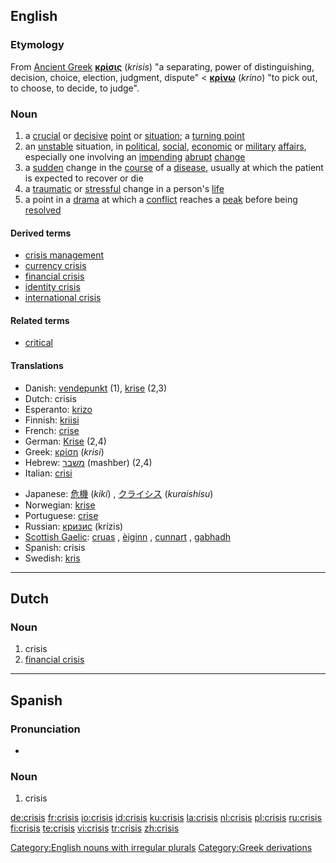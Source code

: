 ==English==
{{wikipedia}}
===Etymology===

From [[Ancient Greek]] '''[[κρίσις]]''' (''krisis'') "a separating, power of distinguishing, decision, choice, election,  judgment, dispute" < '''[[κρίνω]]''' (''krino'') "to pick out, to choose, to decide, to judge".

===Noun===
{{en-noun|crises}}

# a [[crucial]] or [[decisive]] [[point]] or [[situation]]; a [[turning point]]
# an [[unstable]] situation, in [[political]], [[social]], [[economic]] or [[military]] [[affair]]s, especially one involving an [[impending]] [[abrupt]] [[change]]
# a [[sudden]] change in the [[course]] of a [[disease]], usually at which the patient is expected to recover or die
# a [[traumatic]] or [[stressful]] change in a person's [[life]]
# a point in a [[drama]] at which a [[conflict]] reaches a [[peak]] before being [[resolved]]

====Derived terms====
* [[crisis management]]
* [[currency crisis]]
* [[financial crisis]]
* [[identity crisis]]
* [[international crisis]]

====Related terms====
* [[critical]]

====Translations====
{{trans-top}}
* Danish: [[vendepunkt]] (1), [[krise]] (2,3)
* Dutch: crisis {{f}}
* Esperanto: [[krizo]]
* Finnish: [[kriisi]]
* French: [[crise]] {{f}}
* German: [[Krise]] {{f}} (2,4)
* Greek: [[κρίση]] (''krisi'') {{f}}
* Hebrew: [[משבר]] (mashber) {{m}} (2,4)
* Italian: [[crisi]] {{f}}
{{trans-mid}}
* Japanese: [[危機]] (''kiki'') , [[クライシス]] (''kuraishisu'')
* Norwegian: [[krise]]
* Portuguese: [[crise]] {{f}}
* Russian: [[кризис]] (krízis) {{m}}
* [[Scottish Gaelic]]: [[cruas]] {{m}}, [[èiginn]] {{f}}, [[cunnart]] {{m}}, [[gabhadh]] {{m}}
* Spanish: crisis {{f}}
* Swedish: [[kris]] {{c}}
{{trans-bottom}}

[[Category:English nouns with irregular plurals]]

----

==Dutch==

===Noun===
{{nl-noun|g=f|crises|crisisje}}

# crisis
# [[financial crisis]]

----

==Spanish==

===Pronunciation===
* {{IPA|/'kɾisis/}}

===Noun===
{{es-noun-f|pl=crisis}}

# crisis

[[Category:Greek derivations]]

[[de:crisis]]
[[fr:crisis]]
[[io:crisis]]
[[id:crisis]]
[[ku:crisis]]
[[la:crisis]]
[[nl:crisis]]
[[pl:crisis]]
[[ru:crisis]]
[[fi:crisis]]
[[te:crisis]]
[[vi:crisis]]
[[tr:crisis]]
[[zh:crisis]]